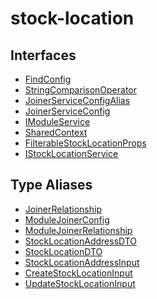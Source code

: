 
# stock-location

## Interfaces

- [FindConfig](../stock_location/interfaces/stock_location.FindConfig.mdx)
- [StringComparisonOperator](../stock_location/interfaces/stock_location.StringComparisonOperator.mdx)
- [JoinerServiceConfigAlias](../stock_location/interfaces/stock_location.JoinerServiceConfigAlias.mdx)
- [JoinerServiceConfig](../stock_location/interfaces/stock_location.JoinerServiceConfig.mdx)
- [IModuleService](../stock_location/interfaces/stock_location.IModuleService.mdx)
- [SharedContext](../stock_location/interfaces/stock_location.SharedContext.mdx)
- [FilterableStockLocationProps](../stock_location/interfaces/stock_location.FilterableStockLocationProps.mdx)
- [IStockLocationService](../stock_location/interfaces/stock_location.IStockLocationService.mdx)

## Type Aliases

- [JoinerRelationship](../stock_location/types/stock_location.JoinerRelationship.mdx)
- [ModuleJoinerConfig](../stock_location/types/stock_location.ModuleJoinerConfig.mdx)
- [ModuleJoinerRelationship](../stock_location/types/stock_location.ModuleJoinerRelationship.mdx)
- [StockLocationAddressDTO](../stock_location/types/stock_location.StockLocationAddressDTO.mdx)
- [StockLocationDTO](../stock_location/types/stock_location.StockLocationDTO.mdx)
- [StockLocationAddressInput](../stock_location/types/stock_location.StockLocationAddressInput.mdx)
- [CreateStockLocationInput](../stock_location/types/stock_location.CreateStockLocationInput.mdx)
- [UpdateStockLocationInput](../stock_location/types/stock_location.UpdateStockLocationInput.mdx)
